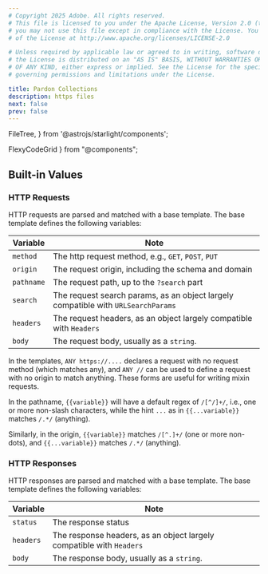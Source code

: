 ```yaml
---
# Copyright 2025 Adobe. All rights reserved.
# This file is licensed to you under the Apache License, Version 2.0 (the "License");
# you may not use this file except in compliance with the License. You may obtain a copy
# of the License at http://www.apache.org/licenses/LICENSE-2.0

# Unless required by applicable law or agreed to in writing, software distributed under
# the License is distributed on an "AS IS" BASIS, WITHOUT WARRANTIES OR REPRESENTATIONS
# OF ANY KIND, either express or implied. See the License for the specific language
# governing permissions and limitations under the License.

title: Pardon Collections
description: https files
next: false
prev: false
---
```


  FileTree,
} from '@astrojs/starlight/components';

  FlexyCodeGrid
} from "@components";

## Built-in Values

### HTTP Requests
HTTP requests are parsed and matched with a base template.
The base template defines the following variables:

| Variable | Note |
| --- | --- |
| `method` | The http request method, e.g., `GET`, `POST`, `PUT` |
| `origin` | The request origin, including the schema and domain |
| `pathname` | The request path, up to the `?search` part |
| `search` | The request search params, as an object largely compatible with `URLSearchParams` |
| `headers` | The request headers, as an object largely compatible with `Headers` |
| `body` | The request body, usually as a `string`. |

In the templates, `ANY https://....` declares a request with no request method (which matches any),
and `ANY //` can be used to define a request with no origin to match anything.  These forms are useful
for writing mixin requests.

In the pathname, `{{variable}}` will have a default regex of `/[^/]+/`, i.e., one or more non-slash characters,
while the hint `...` as in `{{...variable}}` matches `/.*/` (anything).

Similarly, in the origin, `{{variable}}` matches `/[^.]+/` (one or more non-dots), and `{{...variable}}` matches `/.*/` (anything).

### HTTP Responses
HTTP responses are parsed and matched with a base template.
The base template defines the following variables:

| Variable | Note |
| --- | --- |
| `status` | The response status |
| `headers` | The response headers, as an object largely compatible with `Headers` |
| `body` | The response body, usually as a `string`. |
